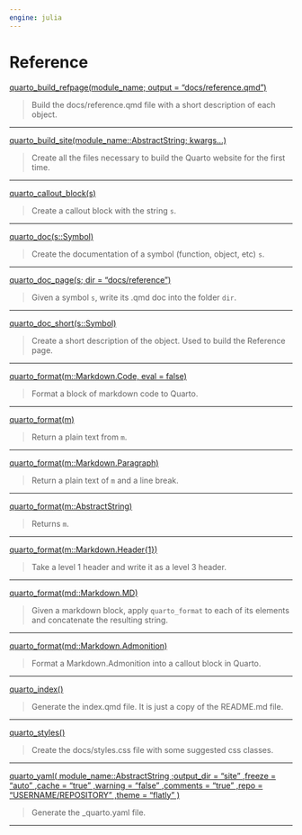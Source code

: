 ```yaml
---
engine: julia
---
```


# Reference
  

[quarto_build_refpage(module_name; output = "docs/reference.qmd")](reference/quarto_build_refpage.qmd)

> Build the docs/reference.qmd file with a short description of each object.
 


---

          
[quarto_build_site(module_name::AbstractString; kwargs...)](reference/quarto_build_site.qmd)

> Create all the files necessary to build the Quarto  website for the first time.
 


---

          
[quarto_callout_block(s)](reference/quarto_callout_block.qmd)

> Create a callout block with the string `s`.
 


---

          
[quarto_doc(s::Symbol)](reference/quarto_doc.qmd)

> Create the documentation of a symbol (function, object, etc) `s`.
 


---

          
[quarto_doc_page(s; dir = "docs/reference")](reference/quarto_doc_page.qmd)

> Given a symbol `s`, write its .qmd doc into the folder `dir`.
 


---

          
[quarto_doc_short(s::Symbol)](reference/quarto_doc_short.qmd)

> Create a short description of the object. Used to build the Reference page.
 


---

          
[quarto_format(m::Markdown.Code, eval = false)](reference/quarto_format.qmd)

> Format a block of markdown code to Quarto.
 


---

          
[quarto_format(m)](reference/quarto_format.qmd)

> Return a plain text from `m`.
 


---

          
[quarto_format(m::Markdown.Paragraph)](reference/quarto_format.qmd)

> Return a plain text of `m` and a line break.
 


---

          
[quarto_format(m::AbstractString)](reference/quarto_format.qmd)

> Returns `m`.
 


---

          
[quarto_format(m::Markdown.Header{1})](reference/quarto_format.qmd)

> Take a level 1 header and write it as a level 3 header.
 


---

          
[quarto_format(md::Markdown.MD)](reference/quarto_format.qmd)

> Given a markdown block, apply `quarto_format` to each of its elements and concatenate the resulting string.
 


---

          
[quarto_format(md::Markdown.Admonition)](reference/quarto_format.qmd)

> Format a Markdown.Admonition into a callout block in Quarto.
 


---

          
[quarto_index()](reference/quarto_index.qmd)

> Generate the index.qmd file. It is just a copy of the README.md file.
 


---

          
[quarto_styles()](reference/quarto_styles.qmd)

> Create the docs/styles.css file with some suggested css classes.
 


---

          
[quarto_yaml(
  module_name::AbstractString
  ;output_dir = "site"
  ,freeze = "auto"
  ,cache = "true"
  ,warning = "false"
  ,comments = "true"
  ,repo = "USERNAME/REPOSITORY"
  ,theme = "flatly"
  )](reference/quarto_yaml.qmd)

> Generate the _quarto.yaml file.
 


---

          
